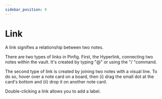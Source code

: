 ```yaml
---
sidebar_position: 9
---
```


# Link

A link signifies a relationship between two notes.

There are two types of links in Pinfig. First, the Hyperlink, connecting two notes within the vault. It's created by typing "@" or using the "/ "command.

The second type of link is created by joining two notes with a visual line. To do so, hover over a note card on a board, then (i) drag the small dot at the card's bottom and (ii) drop it on another note card.

Double-clicking a link allows you to add a label.
